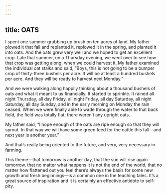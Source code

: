 ```yaml
---
---
---
```

title: OATS
---




I spent one summer grubbing up brush on ten acres of land. My father plowed it that fall and replanted it, replowed it in the spring, and planted it into oats. And the oats grew very well and we hoped to get an excellent crop. Late that summer, on a Thursday evening, we went over to see how that crop was getting along, when we could harvest it. My father examined the individual oat stalks and said, “Boys, this is not going to be a bumper crop of thirty-three bushels per acre. It will be at least a hundred bushels per acre. And they will be ready to harvest next Monday.”

And we were walking along happily thinking about a thousand bushels of oats and what it meant to us financially. It started to sprinkle. It rained all night Thursday, all day Friday, all night Friday, all day Saturday, all night Saturday, all day Sunday, and in the early morning on Monday the rain ceased. When we were finally able to wade through the water to that back field, the field was totally flat; there weren’t any upright oats.

My father said, “I hope enough of the oats are ripe enough so that they will sprout. In that way we will have some green feed for the cattle this fall—and next year is another year.”

And that’s really being oriented to the future, and very, very necessary in farming.




This theme—that tomorrow is another day, that the sun will rise again tomorrow, that no matter what happens it is not the end of the world, that no matter how flattened out you feel there’s always the basis for some new growth and fresh beginnings—is a common one in the teaching tales. It’s a great source of inspiration and it is certainly an effective antidote to self-pity.